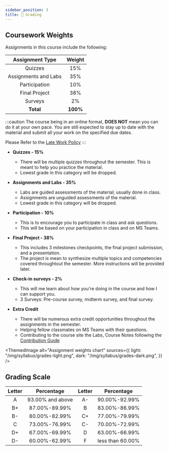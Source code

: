 ```yaml
---
sidebar_position: 3
title: 💯 Grading
---
```



## Coursework Weights

Assignments in this course include the following:

|   Assignment Type    |  Weight  |
| :------------------: | :------: |
|       Quizzes        |   15%    |
| Assignments and Labs |   35%    |
|    Participation     |   10%    |
|    Final Project     |   38%    |
|       Surveys        |    2%    |
|      **Total**       | **100%** |

:::caution
The course being in an online format, **DOES NOT** mean you can do it at your own pace. You are still expected to stay up to date with the material and submit all your work on the specified due dates.

Please Refer to the [Late Work Policy](/syllabus/policies#late-policy-)
:::

- **Quizzes - 15%**
  - There will be multiple quizzes throughout the semester. This is meant to help you practice the material.
  - Lowest grade in this category will be dropped.

- **Assignments and Labs - 35%**
  - Labs are guided assessments of the material; usually done in class.
  - Assignments are unguided assessments of the material.
  - Lowest grade in this category will be dropped.

- **Participation - 10%**
    - This is to encourage you to participate in class and ask questions.
    - This will be based on your participation in class and on MS Teams.

- **Final Project - 38%**
  - This includes 3 milestones checkpoints, the final project submission, and a presentation.
  - The project is mean to synthesize multiple topics and competencies covered throughtout the semester. More instructions will be provided later.

- **Check-in surveys - 2%**
  - This will me learn about how you're doing in the course and how I can support you.
  - 3 Surveys: Pre-course survey, midterm survey, and final survey.

- **Extra Credit**
  - There will be numerous extra credit opportunities throughout the assignments in the semester.
  - Helping fellow classmates on MS Teams with their questions.
  - Contributing to the course site the Labs, Course Notes following the [Contribution Guide](/guides/contribution)

<ThemedImage
  alt="Assignment weights chart"
  sources={{
    light: "/img/syllabus/grades-light.png",
    dark: "/img/syllabus/grades-dark.png",
  }}
/>

## Grading Scale

| Letter |    Percentage    | Letter |    Percentage    |
| :----: | :--------------: | :----: | :--------------: |
|   A    | 93.00% and above |   A-   |  90.00%-92.99%   |
|   B+   |  87.00%-89.99%   |   B    |  83.00%-86.99%   |
|   B-   |  80.00%-82.99%   |   C+   |  77.00%-79.99%   |
|   C    |  73.00%-76.99%   |   C-   |  70.00%-72.99%   |
|   D+   |  67.00%-69.99%   |   D    |  63.00%-66.99%   |
|   D-   |  60.00%-62.99%   |   F    | less than 60.00% |
